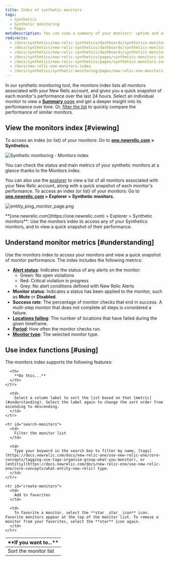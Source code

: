 ```yaml
---
title: Index of synthetic monitors
tags:
  - Synthetics
  - Synthetic monitoring
  - Pages
metaDescription: You can view a summary of your monitors' uptime and average performance and to access monitor details in New Relic's synthetic monitoring.
redirects:
  - /docs/synthetics/new-relic-synthetics/dashboards/synthetics-monitors-dashboard
  - /docs/synthetics/new-relic-synthetics/dashboards/synthetics-monitors-dashboard-access-your-monitors
  - /docs/synthetics/new-relic-synthetics/dashboards/synthetics-monitors-index-access-your-monitors
  - /docs/synthetics/new-relic-synthetics/pages/synthetics-monitors-index-access-your-monitors
  - /docs/synthetics/new-relic-synthetics/pages/synthetics-monitors-index
  - /docs/new-relic-one-monitors-index
  - /docs/synthetics/synthetic-monitoring/pages/new-relic-one-monitors-index
---
```


In our synthetic monitoring tool, the monitors index lists all monitors associated with your New Relic account, and gives you a quick snapshot of each monitor's performance over the last 24 hours. Select an individual monitor to view a [**Summary** page](/docs/synthetics/new-relic-synthetics/dashboards/synthetics-overview-dashboard-view-monitors-performance) and get a deeper insight into its performance over time. Or, [filter the list](#search-monitors) to quickly compare the performance of similar monitors.

## View the monitors index [#viewing]

To access an index (or list) of your monitors: Go to [**one.newrelic.com**](http://one.newrelic.com/) **> Synthetics**.

![Synthetic monitoring - Monitors index](./images/monitor-index.png "Synthetic monitoring - Monitors index")

<figcaption>
  You can check the status and main metrics of your synthetic monitors at a glance thanks to the Monitors index.
</figcaption>

You can also use the [explorer](/docs/new-relic-one/use-new-relic-one/ui-data/new-relic-one-entity-explorer-view-performance-across-apps-services-hosts) to view a list of all monitors associated with your New Relic account, along with a quick snapshot of each monitor's performance. To access an index (or list) of your monitors: Go to **[one.newrelic.com](https://one.newrelic.com) > Explorer > Synthetic monitors**.

![entitiy_ping_monitor_page.png](./images/entitiy_ping_monitor_page_0.png "Entitiy monitor list")

<figcaption>
  **[one.newrelic.com](https://one.newrelic.com) > Explorer > Synthetic monitors**: Use the monitors index to access any of your Synthetics monitors, and to view a quick snapshot of their performance.
</figcaption>

## Understand monitor metrics [#understanding]

Use the monitors index to access your monitors and view a quick snapshot of monitor performance. The index includes the following metrics:

* [**Alert status**](/docs/alerts/new-relic-alerts/configuring-alert-policies/identify-entities-without-alert-policies): Indicates the status of any alerts on the monitor:
  * Green: No open violations
  * Red: Critical violation in progress
  * Grey: No alert conditions defined with New Relic Alerts
* **Monitor status**: Indicates a status has been applied to the monitor, such as **Mute** or **Disabled**.
* **Success rate**: The percentage of monitor checks that end in success. A multi-step monitor that does not complete all steps is considered a failure.
* **[Locations failing](/docs/synthetics/new-relic-synthetics/using-monitors/adding-editing-monitors#setting-location)**: The number of locations that have failed during the given timeframe.
* **[Period](/docs/synthetics/new-relic-synthetics/using-monitors/adding-editing-monitors#setting-frequency)**: How often the monitor checks run.
* **[Monitor type](/docs/synthetics/new-relic-synthetics/using-monitors/add-edit-monitors#setting-type)**: The selected monitor type.

## Use index functions [#using]

The monitors index supports the following features:

<table>
  <thead>
    <tr>
      <th width={200}>
        **If you want to...**
      </th>

      <th>
        **Do this...**
      </th>
    </tr>
  </thead>

  <tbody>
    <tr id="sort-monitors">
      <td>
        Sort the monitor list
      </td>

      <td>
        Select a column label to sort the list based on that [metric](#understanding). Select the label again to change the sort order from ascending to descending.
      </td>
    </tr>

    <tr id="search-monitors">
      <td>
        Filter the monitor list
      </td>

      <td>
        Type your keyword in the search box to filter by name, [tags](https://docs.newrelic.com/docs/new-relic-one/use-new-relic-one/core-concepts/tagging-use-tags-organize-group-what-you-monitor), or [entitiy](https://docs.newrelic.com/docs/new-relic-one/use-new-relic-one/core-concepts/what-entity-new-relic) type.
      </td>
    </tr>

    <tr id="create-monitors">
      <td>
        Add to favorites
      </td>

      <td>
        To favorite a monitor, select the **star _star_ icon** icon. Favorite monitors appear at the top of the monitor list. To remove a monitor from your favorites, select the **star** icon again.
      </td>
    </tr>
  </tbody>
</table>
